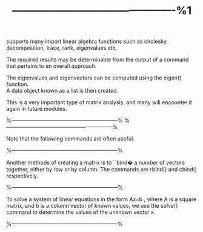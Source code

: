 %----------------------------------------------%1
\subsubsection{Linear Algebra Functions}

\texttt{R} supports many import linear algebra functions such as cholesky 
decomposition, trace, rank, eigenvalues etc.

The required results may be determinable from the output of a command that 
pertains to an overall approach.

The eigenvalues and eigenvectors can be computed using the eigen() function.  
A data object known as a list is then created.

\begin{verbatim}
eigen(A)       #eigenvalues and eigenvectors

qr(A)          #returns Rank of a matrix

svd(A)
\end{verbatim}
This is a very important type of matrix analysis, and many will encounter 
it again in future modules.


%------------------------------------------------------------%
\begin{framed}
\begin{verbatim}
Y = eigen(A)
names(Y)

#   y$val are the eigenvalues of A
#   y$vec are the eigenvectors of A
\end{verbatim}
\end{framed}



%------------------------------------------------------------%
\subsubsection{More on Matrices}

Note that the following commands are often useful.

\begin{itemize}
\item \texttt{rowMeans()}
\item \texttt{rowSums()}
\item \texttt{colMeans()}
\item \texttt{colSums()}
\end{itemize}

%------------------------------------------------------------%

\subsection{Using rbind() and cbind()}
Another methods of creating a matrix is to ``bind� a number of vectors 
together, either by row or by column. 
The commands are rbind() and cbind() respectively.

\begin{framed}
\begin{verbatim}
> x1 =c(1,2) ; x2 = c(3,8)

> D= rbind(x1,x2)

> E = cbind(x1,x2)

> det(D)

[1] 2

> det(E)

[1] 2
\end{verbatim}
\end{framed}


%------------------------------------------------------------%
\subsubsection{Solving a System of Linear Equations}

To solve a system of linear equations in the form Ax=b , where A is a square matrix, 
and b is a column vector of known values, we use the solve() command to determine 
the values of the unknown vector x.

%------------------------------------------------------------%

\begin{framed}
\begin{verbatim}
b=vec2  # from before

solve(A, b)

\end{verbatim}
\end{framed}
